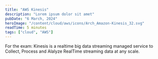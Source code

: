 ```yaml
---
title: "AWS Kinesis"
description: "Lorem ipsum dolor sit amet"
pubDate: "6 March, 2024"
heroImage: "/content/cloud/aws/icons/Arch_Amazon-Kinesis_32.svg"
readTime: 5 minutes
tags: ["cloud", "AWS"]
---
```



<Section
	link="kinesis-intro"
	title="What is Amazon Kinesis?"
	imageUrl="/content/cloud/aws/icons/Arch_Amazon-Kinesis_32.svg"
/>

For the exam: Kinesis is a realtime big data streaming managed service to Collect, Process and Alalyze RealTime streaming data at any scale.

